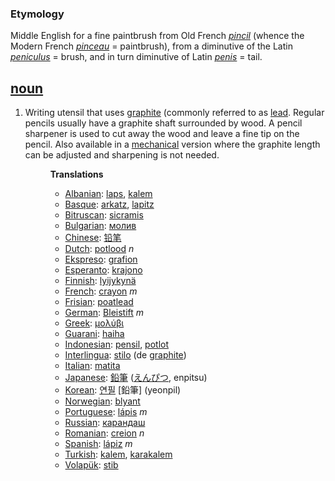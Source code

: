 === Etymology ===
Middle English for a fine paintbrush from Old French ''[[pincil]]'' (whence the Modern French ''[[pinceau]]'' = paintbrush), from a diminutive of the Latin ''[[peniculus]]'' = brush, and in turn diminutive of Latin ''[[penis]]'' = tail.
== [[noun]] ==
#Writing utensil that uses [[graphite]] (commonly referred to as [[lead]].  Regular pencils usually have a graphite shaft surrounded by wood.  A pencil sharpener is used to cut away the wood and leave a fine tip on the pencil.  Also available in a [[mechanical]] version where the graphite length can be adjusted and sharpening is not needed.
#:'''Translations'''
#:*[[Albanian]]: [[laps]], [[kalem]]
#:*[[Basque]]: [[arkatz]], [[lapitz]] 
#:*[[Bitruscan]]: [[sicramis]]
#:*[[Bulgarian]]: [[молив]]
#:*[[Chinese]]: [[铅笔]]
#:*[[Dutch]]: [[potlood]] ''n''
#:*[[Ekspreso]]: [[grafion]]
#:*[[Esperanto]]: [[krajono]]
#:*[[Finnish]]: [[lyijykynä]]
#:*[[French]]: [[crayon]] ''m''
#:*[[Frisian]]: [[poatlead]] 
#:*[[German]]: [[Bleistift]] ''m''
#:*[[Greek]]: [[μολύβι]]
#:*[[Guarani]]: [[haiha]]
#:*[[Indonesian]]: [[pensil]], [[potlot]]
#:*[[Interlingua]]: [[stilo]] (de [[graphite]])
#:*[[Italian]]: [[matita]]
#:*[[Japanese]]: [[鉛筆]] ([[えんぴつ]], enpitsu)
#:*[[Korean]]: [[연필]] [鉛筆] (yeonpil)
#:*[[Norwegian]]: [[blyant]]
#:*[[Portuguese]]: [[lápis]] ''m''
#:*[[Russian]]: [[карандаш]]
#:*[[Romanian]]: [[creion]] ''n''
#:*[[Spanish]]: [[lápiz]] ''m''
#:*[[Turkish]]: [[kalem]], [[karakalem]]
#:*[[Volapük]]: [[stib]]